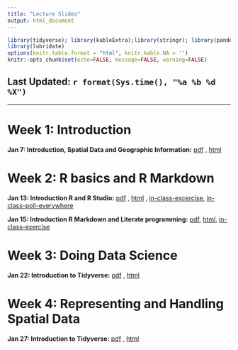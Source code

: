 ```yaml
---
title: "Lecture Slides"
output: html_document
---
```


```r
library(tidyverse); library(kableExtra);library(stringr); library(pander)
library(lubridate)
options(knitr.table.format = "html", knitr.kable.NA = '') 
knitr::opts_chunk$set(echo=FALSE, message=FALSE, warning=FALSE) 
```

## Last Updated: `r format(Sys.time(), "%a %b %d %X")` {.tabset .tabset-fade .tabset-pills}

---

# Week 1: Introduction

**Jan 7: Introduction, Spatial Data and Geographic Information:** [pdf](lectures/01_introduction.pdf){target="_blank"} , [html](lectures/01_introduction/index.html){target="_blank"}

# Week 2: R basics and R Markdown

**Jan 13: Introduction R and R Studio:** [pdf](lectures/02_Rbasics.pdf){target="_blank"} , [html](lectures/02_Rbasics/index.html){target="_blank"} , [in-class-excercise](lectures/02_datatypes_inclass.html){target="_blank"},
[in-class-poll-everywhere](lectures/in_class_quiz.pdf){target="_blank"}

**Jan 15: Introduction R Markdown and Literate programming:** [pdf](lectures/03_RMarkdown.pdf){target="_blank"}, 
[html](lectures/03_RMarkdown/index.html){target="_blank"}, 
[in-class-exercise](lectures/03_Rmarkdown_inclass/03_inclass_exercise.zip){target="_blank"}

# Week 3: Doing Data Science

**Jan 22: Introduction to Tidyverse:** [pdf](lectures/04_tidyverse.pdf){target="_blank"} , [html](lectures/04_tidyverse/index.html){target="_blank"}

# Week 4: Representing and Handling Spatial Data

**Jan 27: Introduction to Tidyverse:** [pdf](lectures/05_locCoordSystems.pdf){target="_blank"} , [html](lectures/05_locCoordSystems/index.html){target="_blank"}